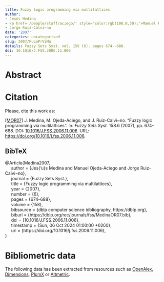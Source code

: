 ```yaml
---
title: Fuzzy logic programming via multilattices
author:
- Jesús Medina
- <a href='/people/staff/aciego/' style='color:rgb(100,0,50);'>Manuel Ojeda-Aciego</a>
- Jorge Ruiz-Calvi~no
date: '2007'
categories: uncategorised
slug: 2007/FuLoPrViMu
details: Fuzzy Sets Syst. vol. 158 (6), pages 674--688.
doi: 10.1016/J.FSS.2006.11.006
---
```




# Abstract










# Citation
Please, cite this work as:


<a name=bib-Medina2007></a>[[MOR07]](#cite-Medina2007) J. Medina, M. Ojeda-Aciego, and J. Ruiz-Calvi~no. “Fuzzy logic programming via multilattices”. In: _Fuzzy Sets Syst._ 158.6 (2007), pp. 674-688. DOI: [10.1016/J.FSS.2006.11.006](https://doi.org/10.1016%2FJ.FSS.2006.11.006). URL: [https://doi.org/10.1016/j.fss.2006.11.006](https://doi.org/10.1016/j.fss.2006.11.006).

::: {.callout-note appearance="minimal" collapse=true}

## BibTeX

@Article{Medina2007,<br>&nbsp;&nbsp;&nbsp;&nbsp;  author = {Jes{\a'u}s Medina and Manuel Ojeda-Aciego and Jorge Ruiz-Calvi~no},<br>&nbsp;&nbsp;&nbsp;&nbsp;  journal = {Fuzzy Sets Syst.},<br>&nbsp;&nbsp;&nbsp;&nbsp;  title = {Fuzzy logic programming via multilattices},<br>&nbsp;&nbsp;&nbsp;&nbsp;  year = {2007},<br>&nbsp;&nbsp;&nbsp;&nbsp;  number = {6},<br>&nbsp;&nbsp;&nbsp;&nbsp;  pages = {674--688},<br>&nbsp;&nbsp;&nbsp;&nbsp;  volume = {158},<br>&nbsp;&nbsp;&nbsp;&nbsp;  bibsource = {dblp computer science bibliography, https://dblp.org},<br>&nbsp;&nbsp;&nbsp;&nbsp;  biburl = {https://dblp.org/rec/journals/fss/MedinaOR07.bib},<br>&nbsp;&nbsp;&nbsp;&nbsp;  doi = {10.1016/J.FSS.2006.11.006},<br>&nbsp;&nbsp;&nbsp;&nbsp;  timestamp = {Sun, 06 Oct 2024 01:00:00 +0200},<br>&nbsp;&nbsp;&nbsp;&nbsp;  url = {https://doi.org/10.1016/j.fss.2006.11.006},<br>}

:::



# Bibliometric data


The following data has been extracted from resources such as [OpenAlex](https://openalex.org/), [Dimensions](https://app.dimensions.ai/), [PlumX](https://www.elsevier.com/insights/metrics/plumx) or [Altmetric](https://www.altmetric.com/).

<div style="display: flex; justify-content: center; align-items: center; height: 100%;">
<span class="__dimensions_badge_embed__" data-doi="10.1016/J.FSS.2006.11.006" data-legend="always"></span></div><script async src="https://badge.dimensions.ai/badge.js" charset="utf-8"></script>

<div style="display: flex; justify-content: center; align-items: center; height: 100%;">
<a href="https://plu.mx/plum/a/?doi=10.1016/J.FSS.2006.11.006" class="plumx-details" data-site="plum" data-hide-when-empty="true">Fuzzy logic programming via multilattices</a></div>

<div style="display: flex; justify-content: center; align-items: center; height: 100%;">
<script type="text/javascript" src="https://d1bxh8uas1mnw7.cloudfront.net/assets/embed.js"></script><div data-badge-type="medium-donut" class="altmetric-embed" data-badge-details="right" data-doi="10.1016/J.FSS.2006.11.006"></div></div>


## Cites

The following graph plots the number of cites received by this work from its publication, on a yearly basis.

```r
#| echo: false
#| results: asis
#| warning: false
#| message: false
source(here::here('scripts', 'manage_publications.R'))
df <- readRDS('citation_history.rds')
plot_citation_history(df)
```



## Papers citing this work

The following is a non-exhaustive list of papers that cite this work:


<a name=bib-Cabrera_2009></a>[[1]](#cite-Cabrera_2009) I. P. Cabrera, P. Cordero, G. Gutiérrez, et al. “Congruence relations on some hyperstructures”. In: _Annals of Mathematics and Artificial Intelligence_ 56.3–4 (Jul. 2009), p. 361–370. ISSN: 1573-7470. DOI: [10.1007/s10472-009-9146-5](https://doi.org/10.1007%2Fs10472-009-9146-5). URL: [http://dx.doi.org/10.1007/s10472-009-9146-5](http://dx.doi.org/10.1007/s10472-009-9146-5).

<a name=bib-Cabrera_20091></a>[[2]](#cite-Cabrera_20091) I. P. Cabrera, P. Cordero, G. Gutiérrez, et al. “Fuzzy congruence relations on nd-groupoids”. In: _International Journal of Computer Mathematics_ 86.10–11 (Nov. 2009), p. 1684–1695. ISSN: 1029-0265. DOI: [10.1080/00207160902721797](https://doi.org/10.1080%2F00207160902721797). URL: [http://dx.doi.org/10.1080/00207160902721797](http://dx.doi.org/10.1080/00207160902721797).

<a name=bib-Cabrera_2011></a>[[3]](#cite-Cabrera_2011) I. P. Cabrera, P. Cordero, and M. Ojeda-Aciego. “Non-deterministic Algebraic Structures for Soft Computing”. In: _Advances in Computational Intelligence_. Springer Berlin Heidelberg, 2011, p. 437–444. ISBN: 9783642214981. DOI: [10.1007/978-3-642-21498-1_55](https://doi.org/10.1007%2F978-3-642-21498-1_55). URL: [http://dx.doi.org/10.1007/978-3-642-21498-1_55](http://dx.doi.org/10.1007/978-3-642-21498-1_55).

<a name=bib-Cabrera_2010></a>[[4]](#cite-Cabrera_2010) I. Cabrera, P. Cordero, G. Gutiérrez, et al. “A coalgebraic approach to non-determinism: Applications to multilattices”. In: _Information Sciences_ 180.22 (Nov. 2010), p. 4323–4335. ISSN: 0020-0255. DOI: [10.1016/j.ins.2010.07.002](https://doi.org/10.1016%2Fj.ins.2010.07.002). URL: [http://dx.doi.org/10.1016/j.ins.2010.07.002](http://dx.doi.org/10.1016/j.ins.2010.07.002).

<a name=bib-Cabrera_2012></a>[[5]](#cite-Cabrera_2012) I. Cabrera, P. Cordero, G. Gutiérrez, et al. “Finitary coalgebraic multisemilattices and multilattices”. In: _Applied Mathematics and Computation_ 219.1 (Sep. 2012), p. 31–44. ISSN: 0096-3003. DOI: [10.1016/j.amc.2011.10.081](https://doi.org/10.1016%2Fj.amc.2011.10.081). URL: [http://dx.doi.org/10.1016/j.amc.2011.10.081](http://dx.doi.org/10.1016/j.amc.2011.10.081).

<a name=bib-Cabrera_2014></a>[[6]](#cite-Cabrera_2014) I. Cabrera, P. Cordero, G. Gutiérrez, et al. “On residuation in multilattices: Filters, congruences, and homomorphisms”. In: _Fuzzy Sets and Systems_ 234 (Jan. 2014), p. 1–21. ISSN: 0165-0114. DOI: [10.1016/j.fss.2013.04.002](https://doi.org/10.1016%2Fj.fss.2013.04.002). URL: [http://dx.doi.org/10.1016/j.fss.2013.04.002](http://dx.doi.org/10.1016/j.fss.2013.04.002).

<a name=bib-Cordero_2011></a>[[7]](#cite-Cordero_2011) P. Cordero, M. Enciso, A. Mora, et al. “Specification and inference of fuzzy attributes”. In: _2011 IEEE Symposium on Foundations of Computational Intelligence (FOCI)_. IEEE, Apr. 2011, p. 107–114. DOI: [10.1109/foci.2011.5949472](https://doi.org/10.1109%2Ffoci.2011.5949472). URL: [http://dx.doi.org/10.1109/foci.2011.5949472](http://dx.doi.org/10.1109/foci.2011.5949472).

<a name=bib-Cornejo_2016></a>[[8]](#cite-Cornejo_2016) M. E. Cornejo, J. Medina, and E. Ramírez-Poussa. “Adjoint negations, more than residuated negations”. In: _Information Sciences_ 345 (Jun. 2016), p. 355–371. ISSN: 0020-0255. DOI: [10.1016/j.ins.2016.01.038](https://doi.org/10.1016%2Fj.ins.2016.01.038). URL: [http://dx.doi.org/10.1016/j.ins.2016.01.038](http://dx.doi.org/10.1016/j.ins.2016.01.038).

<a name=bib-Cornejo_2015></a>[[9]](#cite-Cornejo_2015) M. E. Cornejo, J. Medina, and E. Ramírez-Poussa. “Multi-adjoint algebras versus non-commutative residuated structures”. In: _International Journal of Approximate Reasoning_ 66 (Nov. 2015), p. 119–138. ISSN: 0888-613X. DOI: [10.1016/j.ijar.2015.08.003](https://doi.org/10.1016%2Fj.ijar.2015.08.003). URL: [http://dx.doi.org/10.1016/j.ijar.2015.08.003](http://dx.doi.org/10.1016/j.ijar.2015.08.003).

<a name=bib-D_az_2013></a>[[10]](#cite-D_az_2013) J. C. Díaz and J. Medina. “Multi-adjoint relation equations: Definition, properties and solutions using concept lattices”. In: _Information Sciences_ 253 (Dec. 2013), p. 100–109. ISSN: 0020-0255. DOI: [10.1016/j.ins.2013.07.024](https://doi.org/10.1016%2Fj.ins.2013.07.024). URL: [http://dx.doi.org/10.1016/j.ins.2013.07.024](http://dx.doi.org/10.1016/j.ins.2013.07.024).

<a name=bib-Di_kouam_Fotso_2024></a>[[11]](#cite-Di_kouam_Fotso_2024) L. É. Diékouam Fotso, C. P. Kengne, and D. C. Awouafack. “Fuzzy prime filter theorem in multilattices”. In: _Fuzzy Sets and Systems_ 497 (Dec. 2024), p. 109148. ISSN: 0165-0114. DOI: [10.1016/j.fss.2024.109148](https://doi.org/10.1016%2Fj.fss.2024.109148). URL: [http://dx.doi.org/10.1016/j.fss.2024.109148](http://dx.doi.org/10.1016/j.fss.2024.109148).

<a name=bib-Julian_Iranzo_2021></a>[[12]](#cite-Julian_Iranzo_2021) P. Julian-Iranzo and F. Saenz-Perez. “Proximity-Based Unification: An Efficient Implementation Method”. In: _IEEE Transactions on Fuzzy Systems_ 29.5 (May. 2021), p. 1238–1251. ISSN: 1941-0034. DOI: [10.1109/tfuzz.2020.2973129](https://doi.org/10.1109%2Ftfuzz.2020.2973129). URL: [http://dx.doi.org/10.1109/tfuzz.2020.2973129](http://dx.doi.org/10.1109/tfuzz.2020.2973129).

<a name=bib-Juli_n_Iranzo_2023></a>[[13]](#cite-Juli_n_Iranzo_2023) P. Julián-Iranzo and F. Sáenz-Pérez. “Bousi<mml:math xmlns:mml="http://www.w3.org/1998/Math/MathML" altimg="si139.svg" display="inline" id="d1e1172"><mml:mo>∼</mml:mo></mml:math>Prolog: Design and implementation of a proximity-based fuzzy logic programming language”. In: _Expert Systems with Applications_ 213 (Mar. 2023), p. 118858. ISSN: 0957-4174. DOI: [10.1016/j.eswa.2022.118858](https://doi.org/10.1016%2Fj.eswa.2022.118858). URL: [http://dx.doi.org/10.1016/j.eswa.2022.118858](http://dx.doi.org/10.1016/j.eswa.2022.118858).

<a name=bib-Medina_Moreno_2013></a>[[14]](#cite-Medina_Moreno_2013) J. Medina-Moreno, M. Ojeda-Aciego, and J. Ruiz-Calviño. “Concept-Forming Operators on Multilattices”. In: _Formal Concept Analysis_. Springer Berlin Heidelberg, 2013, p. 203–215. ISBN: 9783642383175. DOI: [10.1007/978-3-642-38317-5_13](https://doi.org/10.1007%2F978-3-642-38317-5_13). URL: [http://dx.doi.org/10.1007/978-3-642-38317-5_13](http://dx.doi.org/10.1007/978-3-642-38317-5_13).

<a name=bib-Medina_2016></a>[[15]](#cite-Medina_2016) J. Medina, M. Ojeda-Aciego, J. Pócs, et al. “On the Dedekind–MacNeille completion and formal concept analysis based on multilattices”. In: _Fuzzy Sets and Systems_ 303 (Nov. 2016), p. 1–20. ISSN: 0165-0114. DOI: [10.1016/j.fss.2016.01.007](https://doi.org/10.1016%2Fj.fss.2016.01.007). URL: [http://dx.doi.org/10.1016/j.fss.2016.01.007](http://dx.doi.org/10.1016/j.fss.2016.01.007).

<a name=bib-Morcillo_2012></a>[[16]](#cite-Morcillo_2012) P. J. Morcillo, G. Moreno, J. Penabad, et al. “Dedekind–MacNeille completion and Cartesian product of multi-adjoint lattices”. In: _International Journal of Computer Mathematics_ 89.13–14 (Sep. 2012), p. 1742–1752. ISSN: 1029-0265. DOI: [10.1080/00207160.2012.689826](https://doi.org/10.1080%2F00207160.2012.689826). URL: [http://dx.doi.org/10.1080/00207160.2012.689826](http://dx.doi.org/10.1080/00207160.2012.689826).

<a name=bib-Moreno_2014></a>[[17]](#cite-Moreno_2014) G. Moreno, J. Penabad, and C. Vázquez. “Beyond multi-adjoint logic programming”. In: _International Journal of Computer Mathematics_ 92.9 (Nov. 2014), p. 1956–1975. ISSN: 1029-0265. DOI: [10.1080/00207160.2014.975218](https://doi.org/10.1080%2F00207160.2014.975218). URL: [http://dx.doi.org/10.1080/00207160.2014.975218](http://dx.doi.org/10.1080/00207160.2014.975218).

<a name=bib-Nguepy_Dongmo_2024></a>[[18]](#cite-Nguepy_Dongmo_2024) G. Nguepy Dongmo, B. B. Koguep Njionou, L. Kwuida, et al. “Multilattice as the set of truth values for fuzzy rough sets”. In: _Journal of Applied Non-Classical Logics_ (Jul. 2024), p. 1–20. ISSN: 1958-5780. DOI: [10.1080/11663081.2024.2373016](https://doi.org/10.1080%2F11663081.2024.2373016). URL: [http://dx.doi.org/10.1080/11663081.2024.2373016](http://dx.doi.org/10.1080/11663081.2024.2373016).

<a name=bib-Nguepy_Dongmo_2023></a>[[19]](#cite-Nguepy_Dongmo_2023) G. Nguepy Dongmo, B. B. Koguep Njionou, L. Kwuida, et al. “Rough Fuzzy Concept Analysis via Multilattice”. In: _Rough Sets_. Springer Nature Switzerland, 2023, p. 495–508. ISBN: 9783031509599. DOI: [10.1007/978-3-031-50959-9_34](https://doi.org/10.1007%2F978-3-031-50959-9_34). URL: [http://dx.doi.org/10.1007/978-3-031-50959-9_34](http://dx.doi.org/10.1007/978-3-031-50959-9_34).

<a name=bib-Nguepy_Dongmo_2025></a>[[20]](#cite-Nguepy_Dongmo_2025) G. Nguepy Dongmo, B. Koguep Njionou, L. Kwuida, et al. “Roughness in formal concept analysis via multilattices”. In: _Fuzzy Sets and Systems_ 500 (Jan. 2025), p. 109179. ISSN: 0165-0114. DOI: [10.1016/j.fss.2024.109179](https://doi.org/10.1016%2Fj.fss.2024.109179). URL: [http://dx.doi.org/10.1016/j.fss.2024.109179](http://dx.doi.org/10.1016/j.fss.2024.109179).

<a name=bib-Straccia_2009></a>[[21]](#cite-Straccia_2009) U. Straccia, M. Ojeda-Aciego, and C. V. Damásio. “On Fixed-Points of Multivalued Functions on Complete Lattices and Their Application to Generalized Logic Programs”. In: _SIAM Journal on Computing_ 38.5 (Jan. 2009), p. 1881–1911. ISSN: 1095-7111. DOI: [10.1137/070695976](https://doi.org/10.1137%2F070695976). URL: [http://dx.doi.org/10.1137/070695976](http://dx.doi.org/10.1137/070695976).

<a name=bib-Xu_2019></a>[[22]](#cite-Xu_2019) Y. Xu, L. Liu, and X. Zhang. “Multilattices on typical hesitant fuzzy sets”. In: _Information Sciences_ 491 (Jul. 2019), p. 63–73. ISSN: 0020-0255. DOI: [10.1016/j.ins.2019.03.078](https://doi.org/10.1016%2Fj.ins.2019.03.078). URL: [http://dx.doi.org/10.1016/j.ins.2019.03.078](http://dx.doi.org/10.1016/j.ins.2019.03.078).

